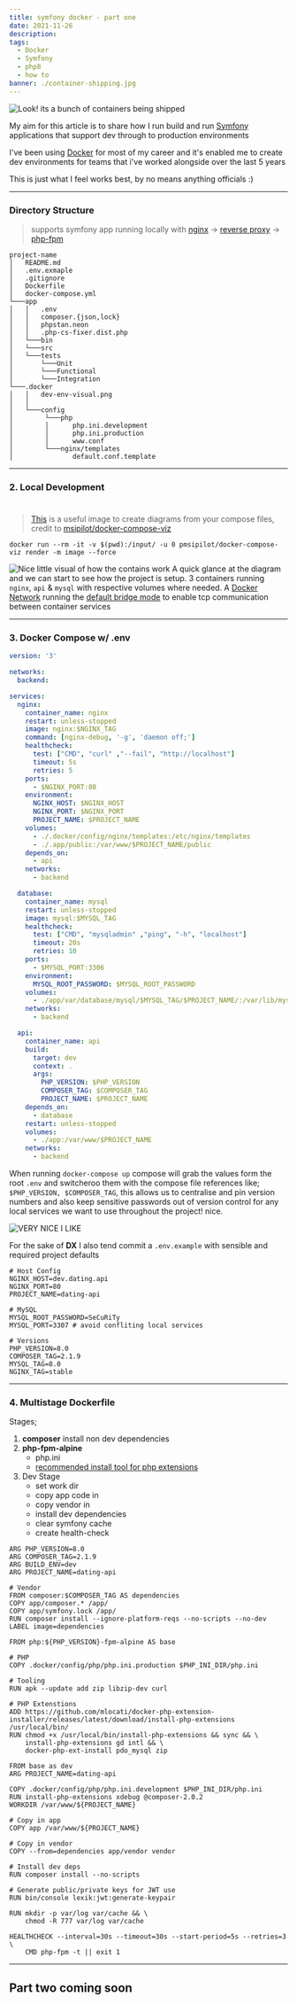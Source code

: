 ```yaml
---
title: symfony docker - part one
date: 2021-11-26
description:
tags:
  - Docker
  - Symfony
  - php8
  - how to
banner: ./container-shipping.jpg
---
```

![Look! its a bunch of containers being shipped](./container-shipping.jpg)

My aim for this article is to share how I run build and run [Symfony](https://symfony.com) applications that support dev through to production environments

I've been using [Docker](https://docker.com) for most of my career and it's enabled me to create dev environments for teams that i've worked alongside over the last 5 years

This is just what I feel works best, by no means anything officials :)

____
### Directory Structure
> supports symfony app running locally with [nginx](https://en.wikipedia.org/wiki/Nginx) ->  [reverse proxy](https://en.wikipedia.org/wiki/Reverse_proxy) -> [php-fpm](https://en.wikipedia.org/wiki/PHP#PHPFPM)

```
project-name
│   README.md
│   .env.exmaple
│   .gitignore
│   Dockerfile
│   docker-compose.yml
└───app
│   │   .env
│   │   composer.{json,lock}
│   │   phpstan.neon
│   │   .php-cs-fixer.dist.php
│   └───bin
│   └───src
│   └───tests
│       └───Unit
│       └───Functional
│       └───Integration
└───.docker
│   │   dev-env-visual.png
│   │
│   └───config
│        └───php
│        │      php.ini.development
│        │      php.ini.production
│        │      www.conf
│        └───nginx/templates
│               default.conf.template
```
____
### 2. Local Development
#
> [This](https://hub.docker.com/r/pmsipilot/docker-compose-viz) is a useful image to create diagrams from your compose files, credit to [msipilot/docker-compose-viz](https://github.com/pmsipilot/docker-compose-viz)


```
docker run --rm -it -v $(pwd):/input/ -u 0 pmsipilot/docker-compose-viz render -m image --force
```
![Nice little visual of how the contains work](./dev-env-visual.png)
A quick glance at the diagram and we can start to see how the project is setup. 3 containers running `nginx`, `api` & `mysql` with respective volumes where needed. A [Docker Network](https://docs.docker.com/network/) running the [default bridge mode](https://docs.docker.com/network/bridge/) to enable tcp communication between container services

____
### 3. Docker Compose w/ .env
```:title=project-name/docker-compose.yml
version: '3'

networks:
  backend:

services:
  nginx:
    container_name: nginx
    restart: unless-stopped
    image: nginx:$NGINX_TAG
    command: [nginx-debug, '-g', 'daemon off;']
    healthcheck:
      test: ["CMD", "curl" ,"--fail", "http://localhost"]
      timeout: 5s
      retries: 5
    ports:
      - $NGINX_PORT:80
    environment:
      NGINX_HOST: $NGINX_HOST
      NGINX_PORT: $NGINX_PORT
      PROJECT_NAME: $PROJECT_NAME
    volumes:
      - ./.docker/config/nginx/templates:/etc/nginx/templates
      - ./.app/public:/var/www/$PROJECT_NAME/public
    depends_on:
      - api
    networks:
      - backend

  database:
    container_name: mysql
    restart: unless-stopped
    image: mysql:$MYSQL_TAG
    healthcheck:
      test: ["CMD", "mysqladmin" ,"ping", "-h", "localhost"]
      timeout: 20s
      retries: 10
    ports:
      - $MYSQL_PORT:3306
    environment:
      MYSQL_ROOT_PASSWORD: $MYSQL_ROOT_PASSWORD
    volumes:
      - ./app/var/database/mysql/$MYSQL_TAG/$PROJECT_NAME/:/var/lib/mysql
    networks:
      - backend

  api:
    container_name: api
    build:
      target: dev
      context: .
      args:
        PHP_VERSION: $PHP_VERSION
        COMPOSER_TAG: $COMPOSER_TAG
        PROJECT_NAME: $PROJECT_NAME
    depends_on:
      - database
    restart: unless-stopped
    volumes:
      - ./app:/var/www/$PROJECT_NAME
    networks:
      - backend
```

When running `docker-compose up` compose will grab the values form the root `.env` and switcheroo them with the compose file references like; `$PHP_VERSION, $COMPOSER_TAG`, this allows us to centralise and pin version numbers and also keep sensitive passwords out of version control for any local services we want to use throughout the project! nice.

![VERY NICE I LIKE](./nice-very-nice.jpg)

For the sake of **DX** I also tend commit a `.env.example` with sensible and required project defaults
```:title=project-name/.env.example
# Host Config
NGINX_HOST=dev.dating.api
NGINX_PORT=80
PROJECT_NAME=dating-api

# MySQL
MYSQL_ROOT_PASSWORD=SeCuRiTy
MYSQL_PORT=3307 # avoid confliting local services

# Versions
PHP_VERSION=8.0
COMPOSER_TAG=2.1.9
MYSQL_TAG=8.0
NGINX_TAG=stable
```

___
### 4. Multistage Dockerfile

Stages;
 1. **composer** install non dev dependencies
 2. **php-fpm-alpine**
    - php.ini
    - [recommended install tool for php extensions](https://github.com/mlocati/docker-php-extension-installer)
 3. Dev Stage
    - set work dir
    - copy app code in
    - copy vendor in
    - install dev dependencies
    - clear symfony cache
    - create health-check

```:Dockerfile
ARG PHP_VERSION=8.0
ARG COMPOSER_TAG=2.1.9
ARG BUILD_ENV=dev
ARG PROJECT_NAME=dating-api

# Vendor
FROM composer:$COMPOSER_TAG AS dependencies
COPY app/composer.* /app/
COPY app/symfony.lock /app/
RUN composer install --ignore-platform-reqs --no-scripts --no-dev
LABEL image=dependencies

FROM php:${PHP_VERSION}-fpm-alpine AS base

# PHP
COPY .docker/config/php/php.ini.production $PHP_INI_DIR/php.ini

# Tooling
RUN apk --update add zip libzip-dev curl

# PHP Extenstions
ADD https://github.com/mlocati/docker-php-extension-installer/releases/latest/download/install-php-extensions /usr/local/bin/
RUN chmod +x /usr/local/bin/install-php-extensions && sync && \
    install-php-extensions gd intl && \
    docker-php-ext-install pdo_mysql zip

FROM base as dev
ARG PROJECT_NAME=dating-api

COPY .docker/config/php/php.ini.development $PHP_INI_DIR/php.ini
RUN install-php-extensions xdebug @composer-2.0.2
WORKDIR /var/www/${PROJECT_NAME}

# Copy in app
COPY app /var/www/${PROJECT_NAME}

# Copy in vendor
COPY --from=dependencies app/vendor vendor

# Install dev deps
RUN composer install --no-scripts

# Generate public/private keys for JWT use
RUN bin/console lexik:jwt:generate-keypair

RUN mkdir -p var/log var/cache && \
    chmod -R 777 var/log var/cache

HEALTHCHECK --interval=30s --timeout=30s --start-period=5s --retries=3 \
    CMD php-fpm -t || exit 1
```

___

## Part two coming soon



